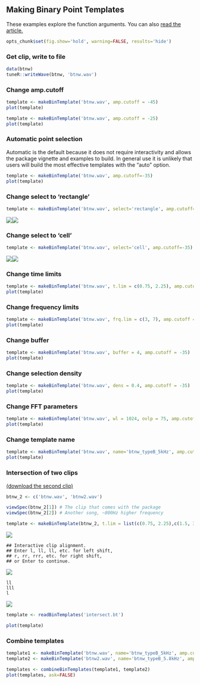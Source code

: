## Making Binary Point Templates
These examples explore the function arguments. You can also <a href="makingBinTemplates.html" target="_blank">read the article.</a>

```r
opts_chunk$set(fig.show='hold', warning=FALSE, results='hide')
```

### Get clip, write to file
```r
data(btnw)
tuneR::writeWave(btnw, 'btnw.wav')
```

### Change amp.cutoff
```r
template <- makeBinTemplate('btnw.wav', amp.cutoff = -45)
plot(template)
```
```r
template <- makeBinTemplate('btnw.wav', amp.cutoff = -25)
plot(template)
```

### Automatic point selection 
Automatic is the default because it does not require interactivity and allows the package vignette and examples to build. In general use it is unlikely that users will build the most effective templates with the "auto" option.  


```r
template <- makeBinTemplate('btnw.wav', amp.cutoff=-35)
plot(template)
```

### Change select to 'rectangle'
```r
template <- makeBinTemplate('btnw.wav', select='rectangle', amp.cutoff=-35)
```
![](img/t1_rect_off2.png)![](img/t1_rect_plot.png)


### Change select to 'cell'
```r
template <- makeBinTemplate('btnw.wav', select='cell', amp.cutoff=-35)
```
![](img/t1_cell.png)![](img/t1_cell_plot.png)


### Change time limits
```r
template <- makeBinTemplate('btnw.wav', t.lim = c(0.75, 2.25), amp.cutoff = -35)
plot(template)
```

### Change frequency limits
```r
template <- makeBinTemplate('btnw.wav', frq.lim = c(3, 7), amp.cutoff = -35)
plot(template)
```

### Change buffer
```r
template <- makeBinTemplate('btnw.wav', buffer = 4, amp.cutoff = -35)
plot(template)
```

### Change selection density
```r
template <- makeBinTemplate('btnw.wav', dens = 0.4, amp.cutoff = -35)
plot(template)
```

### Change FFT parameters
```r
template <- makeBinTemplate('btnw.wav', wl = 1024, ovlp = 75, amp.cutoff = -35)
plot(template)
```

### Change template name
```r
template <- makeBinTemplate('btnw.wav', name='btnw_typeB_5kHz', amp.cutoff = -35)
plot(template)
```

### Intersection of two clips
<a href="https://github.com/jonkatz2/monitoR/blob/gh-pages/assets/makingTemplates/btnw2.wav?raw=true">(download the second clip)</a>

```r
btnw_2 <- c('btnw.wav', 'btnw2.wav')
```
```r
viewSpec(btnw_2[1]) # The clip that comes with the package
viewSpec(btnw_2[2]) # Another song, ~800Hz higher frequency
```
```r
template <- makeBinTemplate(btnw_2, t.lim = list(c(0.75, 2.25),c(1.5, 3.5)), frq.lim = c(3, 8), amp.cutoff = -35)
```
![](img/intersectBTNW.png)
```
## Interactive clip alignment.
## Enter l, ll, ll, etc. for left shift, 
## r, rr, rrr, etc. for right shift, 
## or Enter to continue.
```
![](img/intersectBTNW2.png)
```
ll
lll
l
```
![](img/intersectBTNW3.png)


```r
template <- readBinTemplates('intersect.bt')
```
```r
plot(template)
```

### Combine templates
```r
template1 <- makeBinTemplate('btnw.wav', name='btnw_typeB_5kHz', amp.cutoff = -35)
template2 <- makeBinTemplate('btnw2.wav', name='btnw_typeB_5.8kHz', amp.cutoff = -35)
```
```r
templates <- combineBinTemplates(template1, template2)
plot(templates, ask=FALSE)
```


